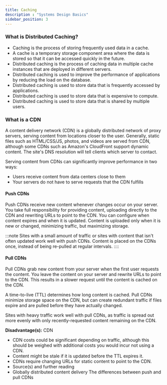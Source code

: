 ```yaml
---
title: Caching
description : "Systems Design Basics"
sidebar_position: 3
---
```


### What is Distributed Caching?
- Caching is the process of storing frequently used data in a cache.
- A cache is a temporary storage component area where the data is stored so that it can be accessed quickly in the future.
- Distributed caching is the process of caching data in multiple cache instances that are deployed in different servers.
- Distributed caching is used to improve the performance of applications by reducing the load on the database.
- Distributed caching is used to store data that is frequently accessed by applications.
- Distributed caching is used to store data that is expensive to compute.
- Distributed caching is used to store data that is shared by multiple users.

### What is a CDN
A content delivery network (CDN) is a globally distributed network of proxy servers, serving content from locations closer to the user. Generally, static files such as HTML/CSS/JS, photos, and videos are served from CDN, although some CDNs such as Amazon's CloudFront support dynamic content. The site's DNS resolution will tell clients which server to contact.

Serving content from CDNs can significantly improve performance in two ways:

- Users receive content from data centers close to them
- Your servers do not have to serve requests that the CDN fulfills

#### Push CDNs
Push CDNs receive new content whenever changes occur on your server. You take full responsibility for providing content, uploading directly to the CDN and rewriting URLs to point to the CDN. You can configure when content expires and when it is updated. Content is uploaded only when it is new or changed, minimizing traffic, but maximizing storage.

:::note
Sites with a small amount of traffic or sites with content that isn't often updated work well with push CDNs. Content is placed on the CDNs once, instead of being re-pulled at regular intervals.
::::

#### Pull CDNs
Pull CDNs grab new content from your server when the first user requests the content. You leave the content on your server and rewrite URLs to point to the CDN. This results in a slower request until the content is cached on the CDN.

A time-to-live (TTL) determines how long content is cached. Pull CDNs minimize storage space on the CDN, but can create redundant traffic if files expire and are pulled before they have actually changed.

Sites with heavy traffic work well with pull CDNs, as traffic is spread out more evenly with only recently-requested content remaining on the CDN.

**Disadvantage(s):** CDN
- CDN costs could be significant depending on traffic, although this should be weighed with additional costs you would incur not using a CDN.
- Content might be stale if it is updated before the TTL expires it.
- CDNs require changing URLs for static content to point to the CDN.
- Source(s) and further reading
- Globally distributed content delivery
The differences between push and pull CDNs
